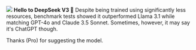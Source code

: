 
![](https://res.cloudinary.com/dltbv060k/image/upload/v1742050475/01-01_xkmtb8.png)
**Hello to DeepSeek V3 🐳** Despite being trained using significantly less resources, benchmark tests showed it outperformed Llama 3.1 while matching GPT-4o and Claude 3.5 Sonnet. Sometimes, however, it may say it's ChatGPT though.

Thanks <ReleaseUser name="huy"/> (Pro) for suggesting the model.
